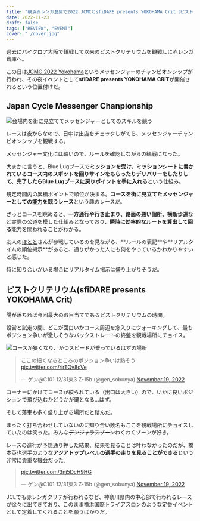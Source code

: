 ```yaml
---
title: "横浜赤レンガ倉庫で2022 JCMCとsfiDARE presents YOKOHAMA Crit（ピストクリテリウム）を観戦"
date: 2022-11-23
draft: false
tags: ["REVIEW", "EVENT"]
cover: "./cover.jpg"
---
```


過去にバイクロア大阪で観戦して以来のピストクリテリウムを観戦しに赤レンガ倉庫へ。

この日は[JCMC 2022 Yokohama](https://jcmc2022.jpbma.org/)というメッセンジャーのチャンピオンシップが行われ、その夜イベントとして**sfiDARE presents YOKOHAMA CRIT**が開催されるという位置付けだ。

## Japan Cycle Messenger Chanpionship

![会場内を街に見立ててメッセンジャーとしてのスキルを競う](./delivery-couse.jpg)

レースは夜からなので、日中は出店をチェックしがてら、メッセンジャーチャンピオンシップを観戦する。

メッセンジャー文化には疎いので、ルールを確認しながらの観戦になった。

大まかに言うと、Blue Lugブースで**ミッションを受け、ミッションシートに書かれているコース内のスポットを回りサインをもらったりデリバリーをしたりして、完了したらBlue Lugブースに戻りポイントを手に入れる**という仕組み。

規定時間内の累積ポイントで順位が決まる。**コースを街に見立てたメッセンジャーとしての能力を競うレース**という趣のレースだ。

ざっとコースを眺めると、**一方通行や行き止まり、路面の悪い個所、横断歩道**など実際の公道を模した仕組みとなっており、**瞬時に効率的なルートを算出して回る**能力を問われることがわかる。

友人の[ほとと](https://twitter.com/hototo_)さんが参戦しているのを見ながら、**ルールの表記**や**リアルタイムの順位掲示**があると、通りがかった人にも何をやっているかわかりやすいと感じた。

特に知り合いがいる場合にリアルタイム掲示は盛り上がりそうだ。

## ピストクリテリウム(sfiDARE presents YOKOHAMA Crit)

陽が落ちれば今回最大のお目当てであるピストクリテリウムの時間。

設営と試走の間、どこが面白いかコース周辺を念入りにウォーキングして、最もポジション争いが激しそうなバックストレートの終盤を観戦場所にチョイス。

![コースが狭くなり、かつスピードが乗っているはずの場所](./crit-couse.jpg)

<blockquote class="twitter-tweet"><p lang="ja" dir="ltr">ここの細くなるところのポジション争いは熱そう <a href="https://t.co/rirTQv8cVe">pic.twitter.com/rirTQv8cVe</a></p>&mdash; ゲン@C101 12/31東3 Z-15b (@gen_sobunya) <a href="https://twitter.com/gen_sobunya/status/1593890103491194880?ref_src=twsrc%5Etfw">November 19, 2022</a></blockquote>

コーナーにかけてコースが絞られている（出口は大きい）ので、いかに良いポジションで飛び込むかどうかが鍵となる…はず。

そして落車も多く盛り上がる場所だと踏んだ。

まったく打ち合わせしていないのに知り合い数名もここを観戦場所にチョイスしていたのは笑った。みんな~~デンジャラスゾーン~~わくわくゾーンが好き。

レースの進行が予想通り押した結果、結果を見ることは叶わなかったのだが、橋本英也選手のような**アジアトップレベルの選手の走りを見ることができる**という非常に貴重な機会だった。

<blockquote class="twitter-tweet"><p lang="zxx" dir="ltr"><a href="https://t.co/3nj5DcH9HG">pic.twitter.com/3nj5DcH9HG</a></p>&mdash; ゲン@C101 12/31東3 Z-15b (@gen_sobunya) <a href="https://twitter.com/gen_sobunya/status/1593905528153202689?ref_src=twsrc%5Etfw">November 19, 2022</a></blockquote>

JCLでも赤レンガクリテが行われるなど、神奈川県内の中心部で行われるレースが徐々に出てきており、このまま横浜国際トライアスロンのような定番イベントとして定着してくれることを願うばかりだ。
